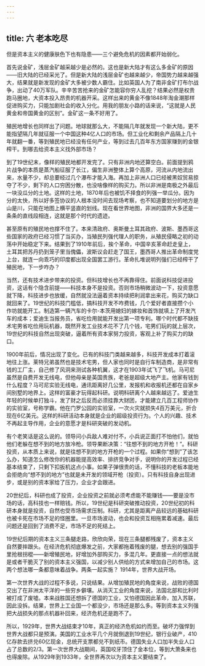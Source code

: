```yaml
---
---
---
```

title: 六 老本吃尽
---



但是资本主义的健康肤色下也有隐患——三个避免危机的因素都开始弱化。

首先说金矿，浅层金矿越采越少是必然的。这也是新大陆才有这么多金矿的原因——旧大陆的已经采光了。但是新大陆的浅层金矿也越来越少，帝国势力越来越强大，结果就是新发现的金矿大多被少数人霸住。比如英国人为了南非金矿打布尔战争，出动了40万军队。辛辛苦苦抢来的金矿怎能容你穷人乱挖？结果必然是权贵跑马圈地，大资本投入昂贵的机器开采。这样出来的黄金不像1848年淘金潮那样促进购买力，只能加剧社会的收入分化。用我的朋友小路的话来说，“这就是人民黄金和帝国黄金的区别”。金矿这一条不好用了。

殖民地增长也同样出了问题。地球就那么大，不能隔几年就发现一个新大陆，更不能指望隔几年就征服一个中国这种4亿人口的市场。但工业化和剩余产品隔上几十年就翻一番，等到殖民地已经没有任何产业，等到过去几百年东方国家赚到的金银榨干。到哪去给资本主义找外部市场？

到了19世纪末，像样的殖民地都开发完了。只有非洲内地还算空白。前面提到鸦片战争的本质是蒸汽船征服了长江，偏生非洲整体上算个高原，河流从内地流出来，水量不少，却总要经过几个瀑布才能入海。再加上非洲人口已经被黑奴贸易掠夺了不少，剩下的人口穷困分散，也没啥像样的购买力。所以非洲是南极之外最后一块没瓜分的土地。这样的土地，1870年后也被饥不择食的列强一举瓜分。因为分的太快，所以好多签协议的人根本没时间去现场考察，也不知道要划分的地方是山是川，只能在地图上横平竖直的划线。现在看世界地图，非洲的国界大多还是一条条的直线段相连，这就是那个时代的遗迹。

甚至原有的殖民地也撑不住了。本来清政府、奥斯曼土耳其政府、波斯、墨西哥这些国家的政府已经习惯了当买办，当殖民列强代理人的职务，从殖民侵略之初的动荡中开始稳定下来。结果到了1910年前后，挨个革命，中国辛亥革命赶走皇上，土耳其把苏丹扔到笼子里当傀儡，波斯议会赶走了国王，墨西哥人推出革命制度党上台，就连一向乖巧的印度都出现全国罢工游行。革命扎堆说明列强们已经榨干了殖民地，下一步咋办？

当然，还有技术进步带来的投资。但科技增长也不再靠得住。前面说科技促进投资，这话有个隐含前提——科技本身不是投资。否则市场稍微波动一下，投资意愿就下降，科技进步也放缓，自然就没法逼着资本持续把利润拿出来花，购买力缺口就回来了。19世纪的科技门槛低，搞科技开发不咋费钱，几个爱好者直接攒个小作坊就能开工。制造第一辆汽车的卡尔-本茨用媳妇的嫁妆和首饰就填上了开发汽车的成本；爱迪生当报务员，省吃俭用就能开发出第一项专利。哪个时代都不缺技术宅男省吃俭用玩机器，既然开发工业技术花不了几个钱，宅男们玩的就上层次，19世纪的科技自然出现突破，逼着所有资本家努力投资，客观上补了购买力的缺口。

1900年前后，情况出现了变化。已有的科技门类越来越多，科技开发成本打着滚地往上涨。莱特兄弟虽然也是技术宅男，但人家也同时是自行车制造商，是非常有钱的工厂主，自己修了风洞来测试各种机翼，这才在1903年试飞了飞机。马可尼虽然是自费开发无线电，但他母亲是英国贵族，老爸是超级大地产主。他家有钱到什么程度？马可尼实验无线电，通讯距离好几公里，发报机和收报机还都在自家乡间别墅的地界上。这样的富豪才玩得起科研。说明科研离个人越来越远了。爱迪生年轻的时候单打独斗，发了财之后反而必须挂靠大财团，才能建立几百工程师协作的实验室，号称学霸。他在门罗公园的实验室，一次火灾就损失4百万美元，折合现在6亿美元。这样的科研活动本身就是企业的超级投资行为。个人的兴趣、技术不再起主导作用，企业的意愿才是科研突破的发动机。

有个老笑话是这么说的。领导问小兵敌人难对付不，小兵说正面打不怕他们，就怕他们老躲在想不到的地方放冷枪。领导果断决策：“往想不到的地方开枪！”。科研投资，从本质上来说，就是往想不到的地方开枪的一个过程。如果你“想到”了该怎么办，知道怎么修改你的机器能提高效率、排挤竞争对手，说明你的开发过程已经基本结束了，只剩下扣扳机这点小事。如果子弹很贵的话，不懂科技的老板本能地会拒绝向“想不到的地方”也就是未开发的领域开枪（投资）。只有科技自身出现进步，或是别的资本家给了压力，企业才会跟进。

20世纪后，科研也成了投资，企业投资之前就必须考虑能不能赚钱——要是没市场的话，高科技也一样赔钱。所以，19世纪是科研突破推动投资，20世纪初的科研本身就是投资，自然也受市场需求压制。科研，尤其是距离产品较远的基础科研也被卡死在市场不足的怪圈里。一旦市场波动，也会和投资互相拖累着减速。最后问题还是回到了消费不足，市场不足的死结上。

19世纪后期的资本主义三条腿走路，欣欣向荣，现在三条腿都残废了，资本主义自然要摔跟头。在经济危机彻底爆发之前，大家都拖着残废的腿，想去别的强国手里抢根拐棍——新增殖民地，好增加外部购买力，多混几年。更直接一点的想法就是或者干脆灭了别的资本主义强国，以减少别人供给的方式来增加自己的市场。这两个想法哪一条都意味着战争。两条一起实施？ 1914年，世界大战开场。

第一次世界大战的过程不多说，只说结果。从增加殖民地的角度来说，战败的德国交出了在非洲太平洋的一些穷乡僻壤。从消灭工业的角度来说，法国北部和比利时被打成了废墟。本来战胜国还想拆了德国的工业，又怕德国因此革命，加入苏联，因此没拆。结果，世界上工业国一个都没少，市场还是那么多。等到资本主义列强把大战损失的那点机器补回来，经济危机还是跑不了。

所以，1929年，世界大战结束才10年，真正的经济危机如约而至。破坏力强悍到世界大战都只是预演。美国的工业水平几个月就倒退到19世纪，银行业破产，410亿存款去挤兑60亿现金，总统开支票都兑不到纸币。德国失业人口加半失业人口占了总数的2/3。第一次世界大战期间，英国咬牙顶住了金本位，等到大萧条来也也得废除。从1929年到1933年，全世界再次以为资本主义要结束了。